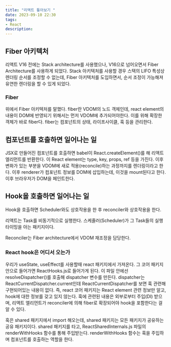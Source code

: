 ```yaml
---
title: "리액트 톺아보기 "
date: 2023-09-10 22:30
tags:
- React
description:
---
```


## Fiber 아키텍처

리액트 V16 전에는 Stack architecture를 사용했으나, V16으로 넘어오면서 Fiber Architecture를 사용하게 되었다.
Stack 아키텍처를 사용할 경우 스택의 LIFO 특성상 렌더링 순서를 조정할 수 없는데, Fiber 아키텍처를 도입하면서, 순서 조정이 가능해져
유연한 렌더링을 할 수 있게 되었다.

### Fiber

위에서 Fiber 아키텍처를 말했다. fiber란 VDOM의 노드 객체인데, react element의 내용이 DOM에 반영되기 위해서는 먼저 VDOM에 추가되어야한다.
이를 위해 확장한 객체가 바로 fiber다. fiber는 컴포넌트의 상태, 라이프사이클, 훅 등을 관리한다.

## 컴포넌트를 호출하면 일어나는 일

JSX로 만들어진 컴포넌트를 호출하면 babel이 React.createElement()를 해 리액트 엘리먼트를 반환한다.
이 React element는 type, key, props, ref 등을 가진다. 이후 변화가 있는 부분을 VDOM에 새로 적용(reconcile)하는 과정까지를 렌더링이라고 한다.
이후 renderer가 컴포넌트 정보를 DOM에 삽입하는데, 이것을 mount된다고 한다.
이후 브라우저가 DOM을 페인트한다.

## Hook을 호출하면 일어나는 일

Hook을 호출하면 Scheduler와도 상호작용을 한 후 reconciler와 상호작용을 한다.

리액트는 Task를 비동기적으로 실행한다. 스케줄러(Scheduler)가 그 Task들의 실행 타이밍을 아는 패키지이다.

Reconciler는 Fiber architecture에서 VDOM 재조정을 담당한다.

### React hook은 어디서 오는가

우리가 useState, useEffect를 사용할때 react 패키지에서 가져온다. 그 코어 패키지 안으로 들어가면
ReactHooks.js로 들어가게 된다. 이 파일 안에선 resolveDispatcher()를 호출해 dispatcher 변수를 만든다.
dispatcher는 ReactCurrentDispatcher.current인데 ReactCurrentDispatcher를 보면 훅 관련해 구현되어있는 내용이 없다.
즉, react 코어 패키지는 React element 관련 정보만 알고, hook에 대한 정보를 갖고 있지 않는다.
훅에 관련된 내용은 외부로부터 주입(DI) 받으며, 리액트 엘리먼트가 reconciler에 의해 fiber로 확장되어야 hook을 포함한다는 걸 알 수 있다.

훅은 shared 패키지에서 import 해오는데, shared 패키지는 모든 패키지가 공유하는 공유 패키지이다.
shared 패키지를 타고, ReactSharedInternals.js 파일의 renderWithHooks 함수를 통해 주입받는다.
renderWithHooks 함수는 훅을 주입하며 컴포넌트를 호출하는 역할을 한다.
